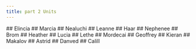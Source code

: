 ```yaml
---
title: part 2 Units
---
```



<UnitStatsWindow unitName="Elincia">
  ## Elincia
</UnitStatsWindow>

 
<UnitStatsWindow unitName="Marcia">
  ## Marcia
</UnitStatsWindow>

 
<UnitStatsWindow unitName="Nealuchi">
  ## Nealuchi
</UnitStatsWindow>

 
<UnitStatsWindow unitName="Leanne">
  ## Leanne
</UnitStatsWindow>

 
<UnitStatsWindow unitName="Haar">
  ## Haar
</UnitStatsWindow>

 
<UnitStatsWindow unitName="Nephenee">
  ## Nephenee
</UnitStatsWindow>

 
<UnitStatsWindow unitName="Brom">
  ## Brom
</UnitStatsWindow>

 
<UnitStatsWindow unitName="Heather">
  ## Heather
</UnitStatsWindow>

 
<UnitStatsWindow unitName="Lucia">
  ## Lucia
</UnitStatsWindow>

 
<UnitStatsWindow unitName="Lethe">
  ## Lethe
</UnitStatsWindow>

 
<UnitStatsWindow unitName="Mordecai">
  ## Mordecai
</UnitStatsWindow>

 
<UnitStatsWindow unitName="Geoffrey">
  ## Geoffrey
</UnitStatsWindow>

 
<UnitStatsWindow unitName="Kieran">
  ## Kieran
</UnitStatsWindow>

 
<UnitStatsWindow unitName="Makalov">
  ## Makalov
</UnitStatsWindow>

 
<UnitStatsWindow unitName="Astrid">
  ## Astrid
</UnitStatsWindow>

 
<UnitStatsWindow unitName="Danved">
  ## Danved
</UnitStatsWindow>

 
<UnitStatsWindow unitName="Calill">
  ## Calill
</UnitStatsWindow>


